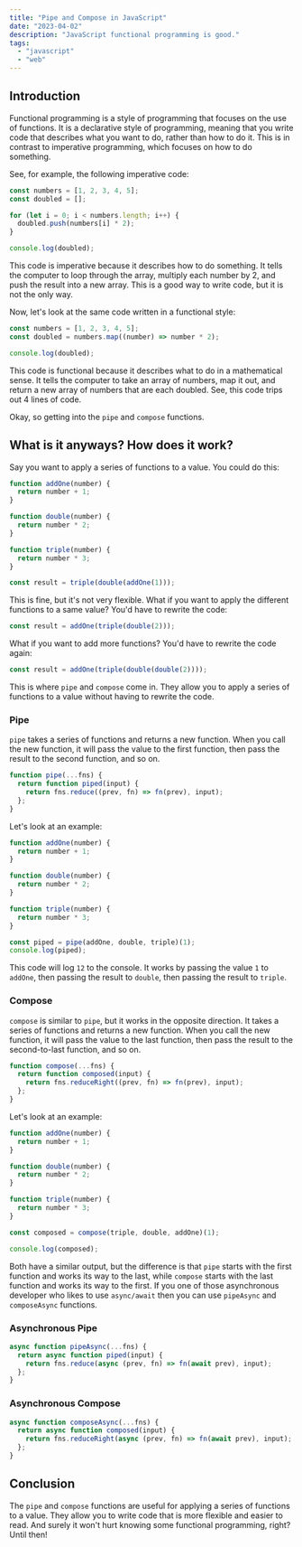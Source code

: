 ```yaml
---
title: "Pipe and Compose in JavaScript"
date: "2023-04-02"
description: "JavaScript functional programming is good."
tags:
  - "javascript"
  - "web"
---
```


## Introduction

Functional programming is a style of programming that focuses on the use of functions. It is a declarative style of programming, meaning that you write code that describes what you want to do, rather than how to do it. This is in contrast to imperative programming, which focuses on how to do something.

See, for example, the following imperative code:

```js
const numbers = [1, 2, 3, 4, 5];
const doubled = [];

for (let i = 0; i < numbers.length; i++) {
  doubled.push(numbers[i] * 2);
}

console.log(doubled);
```

This code is imperative because it describes how to do something. It tells the computer to loop through the array, multiply each number by 2, and push the result into a new array. This is a good way to write code, but it is not the only way.

Now, let's look at the same code written in a functional style:

```js
const numbers = [1, 2, 3, 4, 5];
const doubled = numbers.map((number) => number * 2);

console.log(doubled);
```

This code is functional because it describes what to do in a mathematical sense. It tells the computer to take an array of numbers, map it out, and return a new array of numbers that are each doubled.
See, this code trips out 4 lines of code.

Okay, so getting into the `pipe` and `compose` functions.

## What is it anyways? How does it work?

Say you want to apply a series of functions to a value. You could do this:

```js
function addOne(number) {
  return number + 1;
}

function double(number) {
  return number * 2;
}

function triple(number) {
  return number * 3;
}

const result = triple(double(addOne(1)));
```

This is fine, but it's not very flexible. What if you want to apply the different functions to a same value? You'd have to rewrite the code:

```js
const result = addOne(triple(double(2)));
```

What if you want to add more functions? You'd have to rewrite the code again:

```js
const result = addOne(triple(double(double(2))));
```

This is where `pipe` and `compose` come in. They allow you to apply a series of functions to a value without having to rewrite the code.

### Pipe

`pipe` takes a series of functions and returns a new function. When you call the new function, it will pass the value to the first function, then pass the result to the second function, and so on.

```js
function pipe(...fns) {
  return function piped(input) {
    return fns.reduce((prev, fn) => fn(prev), input);
  };
}
```

Let's look at an example:

```js
function addOne(number) {
  return number + 1;
}

function double(number) {
  return number * 2;
}

function triple(number) {
  return number * 3;
}

const piped = pipe(addOne, double, triple)(1);
console.log(piped);
```

This code will log `12` to the console. It works by passing the value `1` to `addOne`, then passing the result to `double`, then passing the result to `triple`.

### Compose

`compose` is similar to `pipe`, but it works in the opposite direction. It takes a series of functions and returns a new function. When you call the new function, it will pass the value to the last function, then pass the result to the second-to-last function, and so on.

```js
function compose(...fns) {
  return function composed(input) {
    return fns.reduceRight((prev, fn) => fn(prev), input);
  };
}
```

Let's look at an example:

```js
function addOne(number) {
  return number + 1;
}

function double(number) {
  return number * 2;
}

function triple(number) {
  return number * 3;
}

const composed = compose(triple, double, addOne)(1);

console.log(composed);
```

Both have a similar output, but the difference is that `pipe` starts with the first function and works its way to the last, while `compose` starts with the last function and works its way to the first.
If you one of those asynchronous developer who likes to use `async/await` then you can use `pipeAsync` and `composeAsync` functions.

### Asynchronous Pipe

```js
async function pipeAsync(...fns) {
  return async function piped(input) {
    return fns.reduce(async (prev, fn) => fn(await prev), input);
  };
}
```

### Asynchronous Compose

```js
async function composeAsync(...fns) {
  return async function composed(input) {
    return fns.reduceRight(async (prev, fn) => fn(await prev), input);
  };
}
```

## Conclusion

The `pipe` and `compose` functions are useful for applying a series of functions to a value. They allow you to write code that is more flexible and easier to read.
And surely it won't hurt knowing some functional programming, right? Until then!
